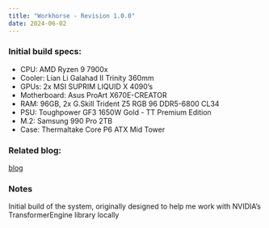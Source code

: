 ```yaml
---
title: "Workhorse - Revision 1.0.0"
date: 2024-06-02
---
```


### Initial build specs:
* CPU: AMD Ryzen 9 7900x
* Cooler: Lian Li Galahad II Trinity 360mm
* GPUs: 2x MSI SUPRIM LIQUID X 4090's
* Motherboard: Asus ProArt X670E-CREATOR
* RAM: 96GB, 2x G.Skill Trident Z5 RGB 96 DDR5-6800 CL34
* PSU: Toughpower GF3 1650W Gold - TT Premium Edition
* M.2: Samsung 990 Pro 2TB
* Case: Thermaltake Core P6 ATX Mid Tower

### Related blog:

[blog](https://muellerzr.github.io/blog/workhorse.html)

### Notes

Initial build of the system, originally designed to help me work with NVIDIA's TransformerEngine library locally